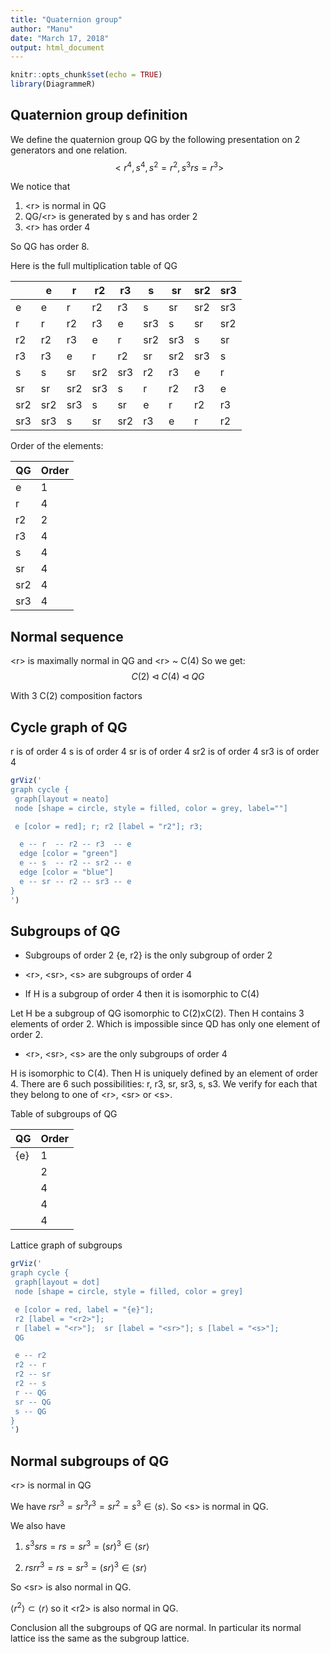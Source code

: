 ```yaml
---
title: "Quaternion group"
author: "Manu"
date: "March 17, 2018"
output: html_document
---
```


```r
knitr::opts_chunk$set(echo = TRUE)
library(DiagrammeR)
```

## Quaternion group definition

We define the quaternion group QG by the following presentation on 2 generators and one relation.
$$<r^4, s^4, s^2 = r^2, s^3rs = r^3>$$

We notice that 

1. \<r\> is normal in QG
2. QG/\<r\> is generated by s and has order 2
3. \<r\> has order 4

So QG has order 8.

Here is the full multiplication table of QG

|     | e   | r   | r2  | r3  | s   | sr  | sr2 | sr3 |
|-----|-----|-----|-----|-----|-----|-----|-----|-----|
| e   | e   | r   | r2  | r3  | s   | sr  | sr2 | sr3 |
| r   | r   | r2  | r3  | e   | sr3 | s   | sr  | sr2 |
| r2  | r2  | r3  | e   | r   | sr2 | sr3 | s   | sr  |
| r3  | r3  | e   | r   | r2  | sr  | sr2 | sr3 | s   |
| s   | s   | sr  | sr2 | sr3 | r2  | r3  | e   | r   |
| sr  | sr  | sr2 | sr3 | s   | r   | r2  | r3  | e   |
| sr2 | sr2 | sr3 | s   | sr  | e   | r   | r2  | r3  |
| sr3 | sr3 | s   | sr  | sr2 | r3  | e   | r   | r2  |

Order of the elements:

| QG  | Order |
|-----|-------|
| e   | 1     |
| r   | 4     |
| r2  | 2     |
| r3  | 4     |
| s   | 4     |
| sr  | 4     |
| sr2 | 4     |
| sr3 | 4     |


## Normal sequence

\<r\> is maximally normal in QG and \<r\> ~ C(4)
So we get: 
$$C(2) \lhd C(4) \lhd QG$$

With 3 C(2) composition factors

## Cycle graph of QG

r is of order 4
s is of order 4
sr is of order 4
sr2 is of order 4
sr3 is of order 4

```r
grViz('
graph cycle {
 graph[layout = neato]
 node [shape = circle, style = filled, color = grey, label=""]

 e [color = red]; r; r2 [label = "r2"]; r3;

  e -- r  -- r2 -- r3  -- e
  edge [color = "green"]
  e -- s  -- r2 -- sr2 -- e
  edge [color = "blue"]
  e -- sr -- r2 -- sr3 -- e
}
')
```


## Subgroups of QG

* Subgroups of order 2
{e, r2} is the only subgroup of order 2

* \<r\>, \<sr\>, \<s\> are subgroups of order 4

* If H is a subgroup of order 4 then it is isomorphic to C(4)

Let H be a subgroup of QG isomorphic to C(2)xC(2). Then H contains 3 elements
of order 2. Which is impossible since QD has only one element of order 2.

* \<r\>, \<sr\>, \<s\> are the only subgroups of order 4

H is isomorphic to C(4). Then H is uniquely defined by an element of order 4.
There are 6 such possibilities: r, r3, sr, sr3, s, s3. We verify for each that
they belong to one of \<r\>, \<sr\> or \<s\>.

Table of subgroups of QG

| QG   | Order |
|------|-------|
| {e}  | 1     |
| <r2> | 2     |
| <r>  | 4     |
| <sr> | 4     |
| <s>  | 4     |

Lattice graph of subgroups
```r
grViz('
graph cycle {
 graph[layout = dot]
 node [shape = circle, style = filled, color = grey]

 e [color = red, label = "{e}"];
 r2 [label = "<r2>"];
 r [label = "<r>"];  sr [label = "<sr>"]; s [label = "<s>"];
 QG

 e -- r2
 r2 -- r
 r2 -- sr
 r2 -- s
 r -- QG
 sr -- QG
 s -- QG
}
')
```

## Normal subgroups of QG

\<r\> is normal in QG

We have $rsr^3 = sr^3r^3 = sr^2 = s^3 \in \langle s \rangle$. So \<s\> is normal in QG.

We also have 

  1. $s^3srs = rs = sr^3 = (sr)^3 \in \langle sr \rangle$ 

  2. $rsrr^3 = rs = sr^3 = (sr)^3 \in \langle sr \rangle$

So \<sr\> is also normal in QG. 

$\langle r^2 \rangle \subset \langle r \rangle$ so it \<r2\> is also normal in QG.

Conclusion all the subgroups of QG are normal. In particular its normal lattice iss the same as the subgroup lattice.
